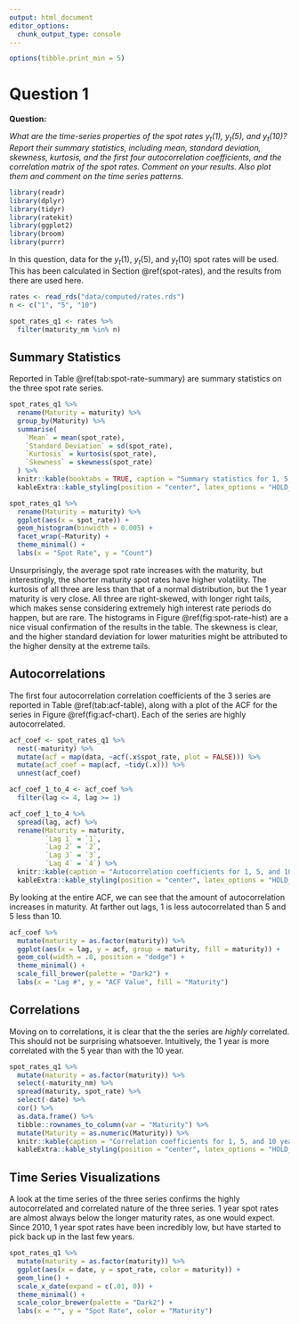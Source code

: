 ```yaml
---
output: html_document
editor_options: 
  chunk_output_type: console
---
```


```r
options(tibble.print_min = 5)
```

# Question 1 {#q1}

**Question:**

_What are the time-series properties of the spot rates $y_t(1)$, $y_t(5)$, and $y_t(10)$? Report their summary statistics, including mean, standard deviation, skewness, kurtosis, and the first four autocorrelation coefficients, and the correlation matrix of the spot rates. Comment on your results. Also plot them and comment on the time series patterns._

```r
library(readr)
library(dplyr)
library(tidyr)
library(ratekit)
library(ggplot2)
library(broom)
library(purrr)
```

In this question, data for the $y_t(1)$, $y_t(5)$, and $y_t(10)$ spot rates
will be used. This has been calculated in Section \@ref(spot-rates), and the
results from there are used here.

```r
rates <- read_rds("data/computed/rates.rds")
n <- c("1", "5", "10")

spot_rates_q1 <- rates %>%
  filter(maturity_nm %in% n)
```

## Summary Statistics

Reported in Table \@ref(tab:spot-rate-summary) are summary statistics on the three spot rate series.

```r
spot_rates_q1 %>%
  rename(Maturity = maturity) %>%
  group_by(Maturity) %>%
  summarise(
    `Mean` = mean(spot_rate),
    `Standard Deviation` = sd(spot_rate),
    `Kurtosis` = kurtosis(spot_rate),
    `Skewness` = skewness(spot_rate)
  ) %>%
  knitr::kable(booktabs = TRUE, caption = "Summary statistics for 1, 5, and 10 year spot rates.") %>%
  kableExtra::kable_styling(position = "center", latex_options = "HOLD_position")
```

```r
spot_rates_q1 %>%
  rename(Maturity = maturity) %>%
  ggplot(aes(x = spot_rate)) +
  geom_histogram(binwidth = 0.005) +
  facet_wrap(~Maturity) +
  theme_minimal() +
  labs(x = "Spot Rate", y = "Count")
```

Unsurprisingly, the average spot rate increases with the maturity, but interestingly,
the shorter maturity spot rates have higher volatility. The kurtosis of all three
are less than that of a normal distribution, but the 1 year maturity is very close.
All three are right-skewed, with longer right tails, which makes sense considering 
extremely high interest rate periods do happen, but are rare. The histograms
in Figure \@ref(fig:spot-rate-hist) are a nice visual confirmation of the 
results in the table. The skewness is clear, and the higher standard deviation
for lower maturities might be attributed to the higher density at the extreme
tails.

## Autocorrelations

The first four autocorrelation correlation coefficients of the 3 series are 
reported in Table \@ref(tab:acf-table), along with a plot of the ACF for the series in Figure \@ref(fig:acf-chart). Each of the series are highly autocorrelated.

```r
acf_coef <- spot_rates_q1 %>%
  nest(-maturity) %>%
  mutate(acf = map(data, ~acf(.x$spot_rate, plot = FALSE))) %>%
  mutate(acf_coef = map(acf, ~tidy(.x))) %>%
  unnest(acf_coef)

acf_coef_1_to_4 <- acf_coef %>%
  filter(lag <= 4, lag >= 1)

acf_coef_1_to_4 %>%
  spread(lag, acf) %>%
  rename(Maturity = maturity,
         `Lag 1` = `1`,
         `Lag 2` = `2`,
         `Lag 3` = `3`,
         `Lag 4` = `4`) %>%
  knitr::kable(caption = "Autocorrelation coefficients for 1, 5, and 10 year spot rates.", booktabs = TRUE) %>%
  kableExtra::kable_styling(position = "center", latex_options = "HOLD_position")
```

By looking at the entire ACF, we can see that the amount of autocorrelation increases
in maturity. At farther out lags, 1 is less autocorrelated than 5 and 5 less than 10.

```r
acf_coef %>%
  mutate(maturity = as.factor(maturity)) %>%
  ggplot(aes(x = lag, y = acf, group = maturity, fill = maturity)) +
  geom_col(width = .8, position = "dodge") +
  theme_minimal() +
  scale_fill_brewer(palette = "Dark2") +
  labs(x = "Lag #", y = "ACF Value", fill = "Maturity")
```

## Correlations

Moving on to correlations, it is clear that the the series are _highly_ 
correlated. This should not be surprising whatsoever. Intuitively, the 1 year
is more correlated with the 5 year than with the 10 year.

```r
spot_rates_q1 %>%
  mutate(maturity = as.factor(maturity)) %>%
  select(-maturity_nm) %>% 
  spread(maturity, spot_rate) %>%
  select(-date) %>%
  cor() %>%
  as.data.frame() %>%
  tibble::rownames_to_column(var = "Maturity") %>%
  mutate(Maturity = as.numeric(Maturity)) %>%
  knitr::kable(caption = "Correlation coefficients for 1, 5, and 10 year spot rates.", booktabs = TRUE) %>%
  kableExtra::kable_styling(position = "center", latex_options = "HOLD_position")
```

## Time Series Visualizations

A look at the time series of the three series confirms the highly autocorrelated
and correlated nature of the three series. 1 year spot rates are almost always
below the longer maturity rates, as one would expect. Since 2010, 1 year spot
rates have been incredibly low, but have started to pick back up in the last 
few years.

```r
spot_rates_q1 %>%
  mutate(maturity = as.factor(maturity)) %>%
  ggplot(aes(x = date, y = spot_rate, color = maturity)) +
  geom_line() +
  scale_x_date(expand = c(.01, 0)) +
  theme_minimal() +
  scale_color_brewer(palette = "Dark2") +
  labs(x = "", y = "Spot Rate", color = "Maturity")
```

